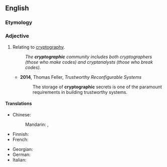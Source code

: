 ==English==

===Etymology===
{{suffix|en|cryptography|ic}}

===Adjective===
{{en-adj|-}}

# Relating to [[cryptography]].
#: ''The '''cryptographic''' community includes both cryptographers (those who make codes) and cryptanalysts (those who break codes).''
#* '''2014''', Thomas Feller, ''Trustworthy Reconfigurable Systems''
#*: The storage of '''cryptographic''' secrets is one of the paramount requirements in building trustworthy systems.

====Translations====
{{trans-top}}
* Chinese:
*: Mandarin: {{t|cmn|[[密碼學]][[的]]}}, {{t|cmn|[[密码学]][[的]]|tr=mìmǎxué de}}
* Finnish: {{t|fi|kryptografinen}}
* French: {{t+|fr|cryptographique}}
{{trans-mid}}
* Georgian: {{t|ka|კრიპტოგრაფიული}}
* German: {{t+|de|kryptographisch}}
* Italian: {{t+|it|crittografico}}
{{trans-bottom}}